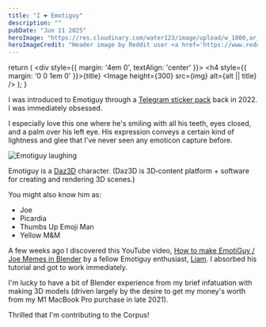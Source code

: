```yaml
---
title: "I ❤️ Emotiguy"
description: ""
pubDate: "Jun 11 2025"
heroImage: "https://res.cloudinary.com/water123/image/upload/w_1000,ar_16:9,c_fill,g_auto,e_sharpen/v1751383496/emotiguy-imma-freddy-evil.webp"
heroImageCredit: "Header image by Reddit user <a href='https://www.reddit.com/user/Imma_Freddy_Evil/'>Imma_Freddy_Evil</a>"
---
```



  return (
    <div style={{ margin: '4em 0', textAlign: 'center' }}>
      <h4 style={{ margin: '0 0 1em 0' }}>{title}</h4>
      <Image height={300} src={img} alt={alt || title} />
    </div>
  );
}

I was introduced to Emotiguy through a [Telegram sticker pack](https://t.me/addstickers/bttvffz) back in 2022. I was immediately obsessed.

I especially love this one where he's smiling with all his teeth, eyes closed, and a palm over his left eye. His expression conveys a certain kind of lightness and glee that I've never seen any emoticon capture before.

<Image height={300} src={telegram} alt="Emotiguy laughing" />

Emotiguy is a [Daz3D](https://www.daz3d.com/emoticon-poses) character. (Daz3D is 3D‑content platform + software for creating and rendering 3D scenes.)

You might also know him as:
- Joe
- Picardia
- Thumbs Up Emoji Man
- Yellow M&M

A few weeks ago I discovered this YouTube video, [How to make EmotiGuy / Joe Memes in Blender](https://www.youtube.com/watch?v=fuGi_knr70k) by a fellow Emotiguy enthusiast, [Liam](https://duckwithsunglasses.com/portfolio/). I absorbed his tutorial and got to work immediately. 


I'm lucky to have a bit of Blender experience from my brief infatuation with making 3D models (driven largely by the desire to get my money's worth from my M1 MacBook Pro purchase in late 2021). 

<Box title="Emotiguy awkwardly waving hello" img={awkward} />

<Box title="Awooga Emotiguy" img={awooga} />

<Box title="Emotiguy giving the finger... wait no, he's giving thumbs up" img={theFinger} />

<Box title="Emotiguy giving the finger" img={theFingerBad} />

Thrilled that I'm contributing to the Corpus!
